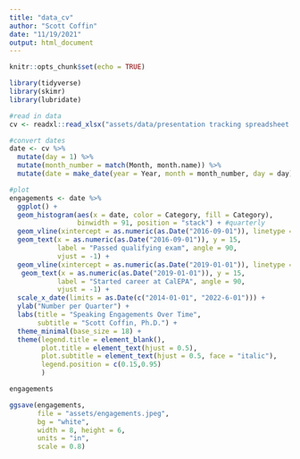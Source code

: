 ```yaml
---
title: "data_cv"
author: "Scott Coffin"
date: "11/19/2021"
output: html_document
---
```


```r
knitr::opts_chunk$set(echo = TRUE)
```

```r
library(tidyverse)
library(skimr)
library(lubridate)
```

```r
#read in data
cv <- readxl::read_xlsx("assets/data/presentation tracking spreadsheet.xlsx")

#convert dates
date <- cv %>% 
  mutate(day = 1) %>% 
  mutate(month_number = match(Month, month.name)) %>% 
  mutate(date = make_date(year = Year, month = month_number, day = day))

#plot
engagements <- date %>% 
  ggplot() +
  geom_histogram(aes(x = date, color = Category, fill = Category),
                 binwidth = 91, position = "stack") + #quarterly
  geom_vline(xintercept = as.numeric(as.Date("2016-09-01")), linetype = 2) +
  geom_text(x = as.numeric(as.Date("2016-09-01")), y = 15,
            label = "Passed qualifying exam", angle = 90,
            vjust = -1) +
  geom_vline(xintercept = as.numeric(as.Date("2019-01-01")), linetype = 2) +
   geom_text(x = as.numeric(as.Date("2019-01-01")), y = 15,
            label = "Started career at CalEPA", angle = 90,
            vjust = -1) +
  scale_x_date(limits = as.Date(c("2014-01-01", "2022-6-01"))) +
  ylab("Number per Quarter") +
  labs(title = "Speaking Engagements Over Time",
       subtitle = "Scott Coffin, Ph.D.") +
  theme_minimal(base_size = 18) +
  theme(legend.title = element_blank(),
        plot.title = element_text(hjust = 0.5),
        plot.subtitle = element_text(hjust = 0.5, face = "italic"),
        legend.position = c(0.15,0.95)
        )

engagements
```
 
```r
ggsave(engagements,
       file = "assets/engagements.jpeg",
       bg = "white",
       width = 8, height = 6,
       units = "in",
       scale = 0.8)
```
 
 